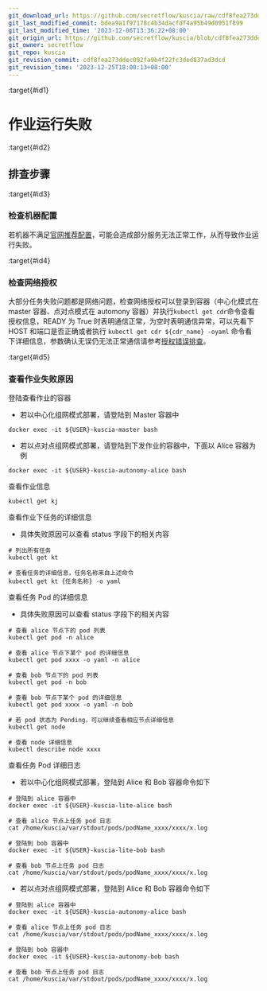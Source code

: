 ```yaml
---
git_download_url: https://github.com/secretflow/kuscia/raw/cdf8fea273ddec092fa9b4f22fc3ded837ad3dcd/docs/reference/troubleshoot/runjobfailed.md
git_last_modified_commit: bdea9a1f97178c4b34dacfdf4a95b49d0951f899
git_last_modified_time: '2023-12-06T13:36:22+08:00'
git_origin_url: https://github.com/secretflow/kuscia/blob/cdf8fea273ddec092fa9b4f22fc3ded837ad3dcd/docs/reference/troubleshoot/runjobfailed.md
git_owner: secretflow
git_repo: kuscia
git_revision_commit: cdf8fea273ddec092fa9b4f22fc3ded837ad3dcd
git_revision_time: '2023-12-25T18:00:13+08:00'
---
```


:target{#id1}

# 作业运行失败

:target{#id2}

## 排查步骤

:target{#id3}

### 检查机器配置

若机器不满足[官网推荐配置](https://www.secretflow.org.cn/docs/kuscia/latest/zh-Hans/getting_started/quickstart_cn#id2)，可能会造成部分服务无法正常工作，从而导致作业运行失败。

:target{#id4}

### 检查网络授权

大部分任务失败问题都是网络问题，检查网络授权可以登录到容器（中心化模式在 master 容器、点对点模式在 automony 容器）并执行`kubectl get cdr`命令查看授权信息，READY 为 True 时表明通信正常，为空时表明通信异常，可以先看下 HOST 和端口是否正确或者执行 `kubectl get cdr ${cdr_name} -oyaml` 命令看下详细信息，参数确认无误仍无法正常通信请参考[授权错误排查](networkauthorizationcheck.mdx)。

:target{#id5}

### 查看作业失败原因

登陆查看作业的容器

- 若以中心化组网模式部署，请登陆到 Master 容器中

```shell
docker exec -it ${USER}-kuscia-master bash
```

- 若以点对点组网模式部署，请登陆到下发作业的容器中，下面以 Alice 容器为例

```shell
docker exec -it ${USER}-kuscia-autonomy-alice bash
```

查看作业信息

```shell
kubectl get kj
```

查看作业下任务的详细信息

- 具体失败原因可以查看 status 字段下的相关内容

```shell
# 列出所有任务
kubectl get kt

# 查看任务的详细信息，任务名称来自上述命令
kubectl get kt {任务名称} -o yaml
```

查看任务 Pod 的详细信息

- 具体失败原因可以查看 status 字段下的相关内容

```shell
# 查看 alice 节点下的 pod 列表
kubectl get pod -n alice

# 查看 alice 节点下某个 pod 的详细信息
kubectl get pod xxxx -o yaml -n alice

# 查看 bob 节点下的 pod 列表
kubectl get pod -n bob

# 查看 bob 节点下某个 pod 的详细信息
kubectl get pod xxxx -o yaml -n bob

# 若 pod 状态为 Pending，可以继续查看相应节点详细信息
kubectl get node

# 查看 node 详细信息
kubectl describe node xxxx
```

查看任务 Pod 详细日志

- 若以中心化组网模式部署，登陆到 Alice 和 Bob 容器命令如下

```shell
# 登陆到 alice 容器中
docker exec -it ${USER}-kuscia-lite-alice bash

# 查看 alice 节点上任务 pod 日志
cat /home/kuscia/var/stdout/pods/podName_xxxx/xxxx/x.log

# 登陆到 bob 容器中
docker exec -it ${USER}-kuscia-lite-bob bash

# 查看 bob 节点上任务 pod 日志
cat /home/kuscia/var/stdout/pods/podName_xxxx/xxxx/x.log
```

- 若以点对点组网模式部署，登陆到 Alice 和 Bob 容器命令如下

```shell
# 登陆到 alice 容器中
docker exec -it ${USER}-kuscia-autonomy-alice bash

# 查看 alice 节点上任务 pod 日志
cat /home/kuscia/var/stdout/pods/podName_xxxx/xxxx/x.log

# 登陆到 bob 容器中
docker exec -it ${USER}-kuscia-autonomy-bob bash

# 查看 bob 节点上任务 pod 日志
cat /home/kuscia/var/stdout/pods/podName_xxxx/xxxx/x.log
```
